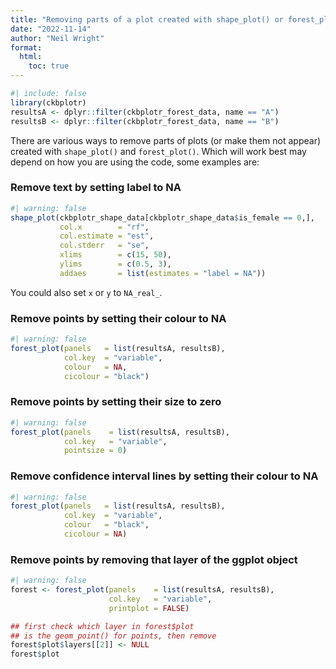 ```yaml
---
title: "Removing parts of a plot created with shape_plot() or forest_plot()"
date: "2022-11-14"
author: "Neil Wright"
format:
  html:
    toc: true
---
```


```r
#| include: false
library(ckbplotr)
resultsA <- dplyr::filter(ckbplotr_forest_data, name == "A")
resultsB <- dplyr::filter(ckbplotr_forest_data, name == "B")
```

There are various ways to remove parts of plots (or make them not appear) created with `shape_plot()` and `forest_plot()`. Which will work best may depend on how you are using the code, some examples are:

### Remove text by setting label to NA
```r
#| warning: false
shape_plot(ckbplotr_shape_data[ckbplotr_shape_data$is_female == 0,],
           col.x        = "rf",
           col.estimate = "est",
           col.stderr   = "se",
           xlims        = c(15, 50),
           ylims        = c(0.5, 3),
           addaes       = list(estimates = "label = NA"))
```
You could also set `x` or `y` to `NA_real_`.

### Remove points by setting their colour to NA
```r
#| warning: false
forest_plot(panels   = list(resultsA, resultsB),
            col.key  = "variable",
            colour   = NA,
            cicolour = "black")
```

### Remove points by setting their size to zero
```r
#| warning: false
forest_plot(panels    = list(resultsA, resultsB),
            col.key   = "variable",
            pointsize = 0)
```

### Remove confidence interval lines by setting their colour to NA
```r
#| warning: false
forest_plot(panels   = list(resultsA, resultsB),
            col.key  = "variable",
            colour   = "black",
            cicolour = NA)
```

### Remove points by removing that layer of the ggplot object
```r
#| warning: false
forest <- forest_plot(panels    = list(resultsA, resultsB),
                      col.key   = "variable",
                      printplot = FALSE)

## first check which layer in forest$plot
## is the geom_point() for points, then remove
forest$plot$layers[[2]] <- NULL
forest$plot
```
